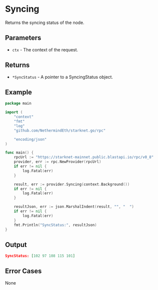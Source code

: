 # Syncing

Returns the syncing status of the node.

## Parameters

- `ctx` - The context of the request.

## Returns
- `*SyncStatus` - A pointer to a SyncingStatus object.

## Example

```go
package main

import (
	"context"
	"fmt"
	"log"
	"github.com/NethermindEth/starknet.go/rpc"

	"encoding/json"
)

func main() {
	rpcUrl := "https://starknet-mainnet.public.blastapi.io/rpc/v0_8"
	provider, err := rpc.NewProvider(rpcUrl)
	if err != nil {
		log.Fatal(err)
	}

	result, err := provider.Syncing(context.Background())
	if err != nil {
		log.Fatal(err)
	}

	resultJson, err := json.MarshalIndent(result, "", "  ")
	if err != nil {
		log.Fatal(err)
	}
	fmt.Println("SyncStatus:", resultJson)
}
```

## Output 
```json
SyncStatus: [102 97 108 115 101]
```

## Error Cases

None 
